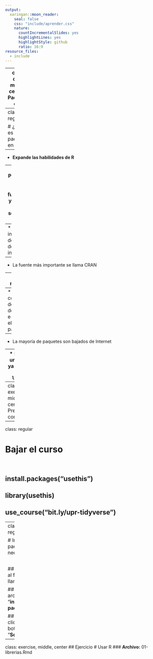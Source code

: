 ```yaml
---
output:
  xaringan::moon_reader:
    seal: false
    css: "include/aprender.css"
    nature:
      countIncrementalSlides: yes
      highlightLines: yes
      highlightStyle: github
      ratio: 16:9
resource_files:
  - include
---
```

---
class: dark, middle, center
# Paquetes en R

---
class: regular

# ¿Que es un paquete en R?


--
* **Expande las habilidades de R**


--
* Programa que **agrega funciones y/o datos** a su sesión de R


--
* Se instala después de instalar R


--
* La fuente más importante se llama CRAN


---
class: regular

# ¿Como se instala un paquete?


--
* Un comando dentro de R baja e instala el paquete


--
* La mayoría de paquetes son bajados de Internet


--
* Para usar un paquete ya instalado, use `library()`


---
class: exercise, middle, center
# Preparar mi computadora

---
class: regular

# Bajar el curso

<br/>

## install.packages("usethis")

## library(usethis)

## use_course("bit.ly/upr-tidyverse")


---
class: regular

# Instale los paquetes necesarios

<br/>

## Navegue al folder llamado "**R**"

## Abra el archivo "**instalar-paquetes.R**"

## Haga click en el botón "**Source**"

---
class: exercise, middle, center
## Ejercicio
# Usar R
### **Archivo:** 01-librerias.Rmd
